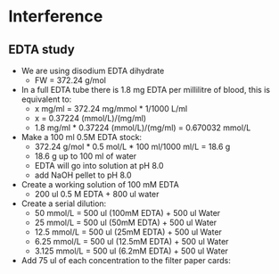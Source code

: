 # Interference # 

## EDTA study ##

* We are using disodium EDTA dihydrate
    * FW = 372.24 g/mol

* In a full EDTA tube there is 1.8 mg EDTA per millilitre of blood,
  this is equivalent to:
    * x mg/ml = 372.24 mg/mmol * 1/1000  L/ml
    * x = 0.37224 (mmol/L)/(mg/ml)
    * 1.8 mg/ml * 0.37224 (mmol/L)/(mg/ml) = 0.670032 mmol/L
    
* Make a 100 ml 0.5M EDTA stock:
    * 372.24 g/mol * 0.5 mol/L * 100 ml/1000 ml/L =  18.6 g
    * 18.6 g up to 100 ml of water
    * EDTA will go into solution at pH 8.0
    * add NaOH pellet to pH 8.0 
    
* Create a working solution of 100 mM EDTA
    * 200 ul 0.5 M EDTA + 800 ul water 
* Create a serial dilution:
  * 50 mmol/L = 500 ul (100mM EDTA) + 500 ul Water
  * 25 mmol/L = 500 ul (50mM EDTA) + 500 ul Water
  * 12.5 mmol/L = 500 ul (25mM EDTA) + 500 ul Water
  * 6.25 mmol/L = 500 ul (12.5mM EDTA) + 500 ul Water
  * 3.125 mmol/L = 500 ul (6.2mM EDTA) + 500 ul Water

* Add 75 ul of each concentration to the filter paper cards:

  
\FloatBarrier

